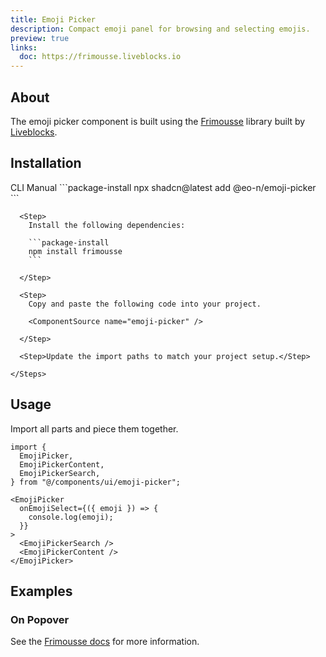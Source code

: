```yaml
---
title: Emoji Picker
description: Compact emoji panel for browsing and selecting emojis.
preview: true
links:
  doc: https://frimousse.liveblocks.io
---
```


<ComponentTabs name="emoji-picker-demo" />

## About

The emoji picker component is built using the [Frimousse](https://frimousse.liveblocks.io/) library built by [Liveblocks](https://github.com/liveblocks).

## Installation

<CodeTabs>

  <TabsList>
    <TabsTrigger value="cli">CLI</TabsTrigger>
    <TabsTrigger value="manual">Manual</TabsTrigger>
  </TabsList>

  <TabsContent value="cli">
    ```package-install 
    npx shadcn@latest add @eo-n/emoji-picker
    ```
  </TabsContent>

  <TabsContent value="manual">
    <Steps>

      <Step>
        Install the following dependencies:

        ```package-install
        npm install frimousse
        ```

      </Step>

      <Step>
        Copy and paste the following code into your project.

        <ComponentSource name="emoji-picker" />

      </Step>
  
      <Step>Update the import paths to match your project setup.</Step>

    </Steps>
  </TabsContent>

</CodeTabs>

## Usage

Import all parts and piece them together.

```tsx
import {
  EmojiPicker,
  EmojiPickerContent,
  EmojiPickerSearch,
} from "@/components/ui/emoji-picker";
```

```tsx
<EmojiPicker
  onEmojiSelect={({ emoji }) => {
    console.log(emoji);
  }}
>
  <EmojiPickerSearch />
  <EmojiPickerContent />
</EmojiPicker>
```

## Examples

### On Popover

<ComponentTabs name="emoji-picker-popover" />

See the [Frimousse docs](https://frimousse.liveblocks.io/#api-reference) for more information.
